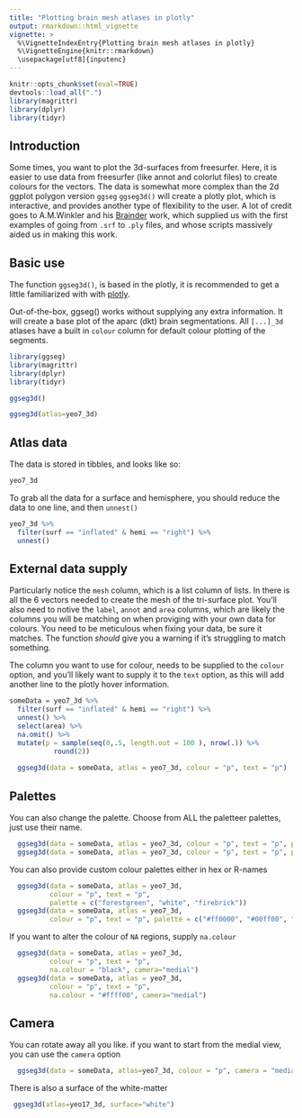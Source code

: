 ```yaml
---
title: "Plotting brain mesh atlases in plotly"
output: rmarkdown::html_vignette
vignette: >
  %\VignetteIndexEntry{Plotting brain mesh atlases in plotly}
  %\VignetteEngine{knitr::rmarkdown}
  \usepackage[utf8]{inputenc}
---
```


```r
knitr::opts_chunk$set(eval=TRUE)
devtools::load_all(".")
library(magrittr)
library(dplyr)
library(tidyr)
```

## Introduction
Some times, you want to plot the 3d-surfaces from freesurfer. Here, it is easier to use data from freesurfer (like annot and colorlut files) to create colours for the vectors. 
The data is somewhat more complex than the 2d ggplot polygon version `ggseg`
`ggseg3d()` will create a plotly plot, which is interactive, and provides another type of flexibility to the user. 
A lot of credit goes to A.M.Winkler and his [Brainder](https://brainder.org/) work, which supplied us with the first examples of going from `.srf` to `.ply` files, and whose scripts massively aided us in making this work.

## Basic use
The function `ggseg3d()`, is based in the plotly, it is recommended to get a little familiarized with with [plotly](https://plotly-book.cpsievert.me/). 

Out-of-the-box, ggseg() works without supplying any extra information. 
It will create a base plot of the aparc (dkt) brain segmentations.
All `[...]_3d` atlases have a built in `colour` column for default colour plotting of the segments.

```r
library(ggseg)
library(magrittr)
library(dplyr)
library(tidyr)
```
```r
ggseg3d()
```


```r
ggseg3d(atlas=yeo7_3d)
```


## Atlas data
The data is stored in tibbles, and looks like so:
```r
yeo7_3d
```

To grab all the data for a surface and hemisphere, you should reduce the data to one line, and then `unnest()`
```r
yeo7_3d %>% 
  filter(surf == "inflated" & hemi == "right") %>% 
  unnest()
```

## External data supply
Particularly notice the `mesh` column, which is a list column of lists. In there is all the 6 vectors needed to create the mesh of the tri-surface plot. 
You'll also need to notive the `label`, `annot` and `area` columns, which are likely the columns you will be matching on when proviging with your own data for colours. 
You need to be meticulous when fixing your data, be sure it matches.
The function _should_ give you a warning if it's struggling to match something. 

The column you want to use for colour, needs to be supplied to the `colour` option, and you'll likely want to supply it to the `text` option, as this will add another line to the plotly hover information.

```r
someData = yeo7_3d %>% 
  filter(surf == "inflated" & hemi == "right") %>% 
  unnest() %>% 
  select(area) %>% 
  na.omit() %>% 
  mutate(p = sample(seq(0,.5, length.out = 100 ), nrow(.)) %>% 
           round(2)) 
  
  ggseg3d(data = someData, atlas = yeo7_3d, colour = "p", text = "p")
```

## Palettes
You can also change the palette. Choose from ALL the paletteer palettes, just use their name.
```r
  ggseg3d(data = someData, atlas = yeo7_3d, colour = "p", text = "p", palette = "berlin")
  ggseg3d(data = someData, atlas = yeo7_3d, colour = "p", text = "p", palette = "RdBu")
```

You can also provide custom colour palettes either in hex or R-names
```r
  ggseg3d(data = someData, atlas = yeo7_3d, 
          colour = "p", text = "p", 
          palette = c("forestgreen", "white", "firebrick"))
  ggseg3d(data = someData, atlas = yeo7_3d, 
          colour = "p", text = "p", palette = c("#ff0000", "#00ff00", "#0000ff"))
```

If you want to alter the colour of `NA` regions, supply `na.colour`
```r
  ggseg3d(data = someData, atlas = yeo7_3d, 
          colour = "p", text = "p", 
          na.colour = "black", camera="medial")
  ggseg3d(data = someData, atlas = yeo7_3d, 
          colour = "p", text = "p", 
          na.colour = "#ffff00", camera="medial")
```

## Camera
You can rotate away all you like. if you want to start from the medial view, you can use the `camera` option
```r
  ggseg3d(data = someData, atlas=yeo7_3d, colour = "p", camera = "medial")
```

There is also a surface of the white-matter
```r
 ggseg3d(atlas=yeo17_3d, surface="white")
```



